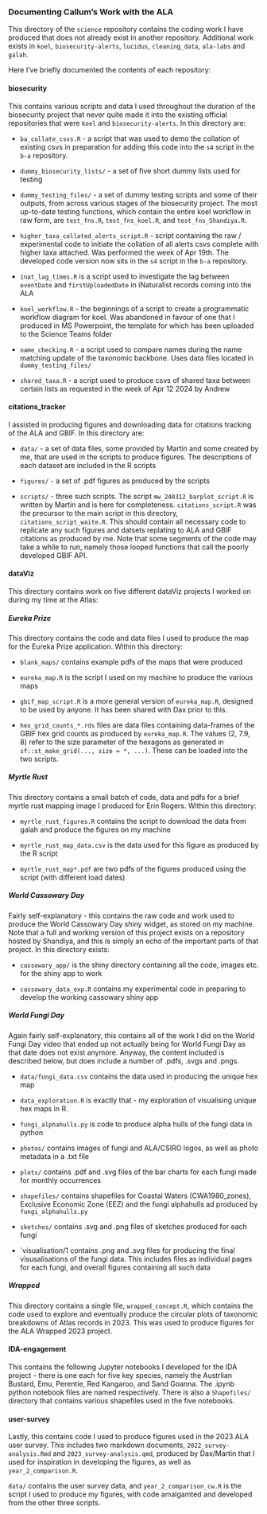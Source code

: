 ### Documenting Callum's Work with the ALA

This directory of the `science` repository contains the coding work I have produced that does not already exist in another repository. Additional work exists in `koel`, `biosecurity-alerts`, `lucidus`, `cleaning_data`, `ala-labs` and `galah`.

Here I've briefly documented the contents of each repository:

#### biosecurity

This contains various scripts and data I used throughout the duration of the biosecurity project that never quite made it into the existing official repositories that were `koel` and `biosecurity-alerts`. In this directory are:

-   `ba_collate_csvs.R` - a script that was used to demo the collation of existing csvs in preparation for adding this code into the `s4` script in the `b-a` repository.

-   `dummy_biosecurity_lists/` - a set of five short dummy lists used for testing

-   `dummy_testing_files/` - a set of dummy testing scripts and some of their outputs, from across various stages of the biosecurity project. The most up-to-date testing functions, which contain the entire koel workflow in raw form, are `test_fns.R`, `test_fns_koel.R`, and `test_fns_Shandiya.R`.

-   `higher_taxa_collated_alerts_script.R` - script containing the raw / experimental code to initiate the collation of all alerts csvs complete with higher taxa attached. Was performed the week of Apr 19th. The developed code version now sits in the `s4` script in the `b-a` repository.

-   `inat_lag_times.R` is a script used to investigate the lag between `eventDate` and `firstUploadedDate` in iNaturalist records coming into the ALA

-   `koel_workflow.R` - the beginnings of a script to create a programmatic workflow diagram for koel. Was abandoned in favour of one that I produced in MS Powerpoint, the template for which has been uploaded to the Science Teams folder

-   `name_checking.R` - a script used to compare names during the name matching update of the taxonomic backbone. Uses data files located in `dummy_testing_files/`

-   `shared_taxa.R` - a script used to produce csvs of shared taxa between certain lists as requested in the week of Apr 12 2024 by Andrew

#### citations_tracker

I assisted in producing figures and downloading data for citations tracking of the ALA and GBIF. In this directory are:

-   `data/` - a set of data files, some provided by Martin and some created by me, that are used in the scripts to produce figures. The descriptions of each dataset are included in the R scripts

-   `figures/` - a set of .pdf figures as produced by the scripts

-   `scripts/` - three such scripts. The script `mw_240312_barplot_script.R` is written by Martin and is here for completeness. `citations_script.R` was the precursor to the main script in this directory, `citations_script_waite.R`. This should contain all necessary code to replicate any such figures and datsets replating to ALA and GBIF citations as produced by me. Note that some segments of the code may take a while to run, namely those looped functions that call the poorly developed GBIF API.

#### dataViz

This directory contains work on five different dataViz projects I worked on during my time at the Atlas:

##### Eureka Prize

This directory contains the code and data files I used to produce the map for the Eureka Prize application. Within this directory:

-   `blank_maps/` contains example pdfs of the maps that were produced

-   `eureka_map.R` is the script I used on my machine to produce the various maps

-   `gbif_map_script.R` is a more general version of `eureka_map.R`, designed to be used by anyone. It has been shared with Dax prior to this.

-   `hex_grid_counts_*.rds` files are data files containing data-frames of the GBIF hex grid counts as produced by `eureka_map.R`. The values (2, 7.9, 8) refer to the size parameter of the hexagons as generated in `sf::st_make_grid(..., size = *, ...)`. These can be loaded into the two scripts.

##### Myrtle Rust

This directory contains a small batch of code, data and pdfs for a brief myrtle rust mapping image I produced for Erin Rogers. Within this directory:

-   `myrtle_rust_figures.R` contains the script to download the data from galah and produce the figures on my machine

-   `myrtle_rust_map_data.csv` is the data used for this figure as produced by the R script

-   `myrtle_rust_map*.pdf` are two pdfs of the figures produced using the script (with different load dates)

##### World Cassowary Day

Fairly self-explanatory - this contains the raw code and work used to produce the World Cassowary Day shiny widget, as stored on my machine. Note that a full and working version of this project exists on a repository hosted by Shandiya, and this is simply an echo of the important parts of that project. In this directory exists:

-   `cassowary_app/` is the shiny directory containing all the code, images etc. for the shiny app to work

-   `cassowary_data_exp.R` contains my experimental code in preparing to develop the working cassowary shiny app

##### World Fungi Day

Again fairly self-explanatory, this contains all of the work I did on the World Fungi Day video that ended up not actually being for World Fungi Day as that date does not exist anymore. Anyway, the content included is described below, but does include a number of .pdfs, .svgs and .pngs.

-   `data/fungi_data.csv` contains the data used in producing the unique hex map

-   `data_exploration.R` is exactly that - my exploration of visualising unique hex maps in R.

-   `fungi_alphahulls.py` is code to produce alpha hulls of the fungi data in python

-   `photos/` contains images of fungi and ALA/CSIRO logos, as well as photo metadata in a .txt file

-   `plots/` contains .pdf and .svg files of the bar charts for each fungi made for monthly occurrences

-   `shapefiles/` contains shapefiles for Coastal Waters (CWA1980_zones), Exclusive Economic Zone (EEZ) and the fungi alphahulls ad produced by `fungi_alphahulls.py`

-   `sketches/` contains .svg and .png files of sketches produced for each fungi

-   \`visualisation/1 contains .png and .svg files for producing the final visusalisations of the fungi data. This includes files as individual pages for each fungi, and overall figures containing all such data

##### Wrapped

This directory contains a single file, `wrapped_concept.R`, which contains the code used to explore and eventually produce the circular plots of taxonomic breakdowns of Atlas records in 2023. This was used to produce figures for the ALA Wrapped 2023 project.

#### IDA-engagement

This contains the following Jupyter notebooks I developed for the IDA project - there is one each for five key species, namely the Austrlian Bustard, Emu, Perentie, Red Kangaroo, and Sand Goanna. The .ipynb python notebook files are named respectively. There is also a `Shapefiles/` directory that contains various shapefiles used in the five notebooks.

#### user-survey

Lastly, this contains code I used to produce figures used in the 2023 ALA user survey. This includes two markdown documents, `2022_survey-analysis.Rmd` and `2023_survey-analysis.qmd`, produced by Dax/Martin that I used for inspiration in developing the figures, as well as `year_2_comparison.R`.

`data/` contains the user survey data, and `year_2_comparison_cw.R` is the script I used to produce my figures, with code amalgamted and developed from the other three scripts.
